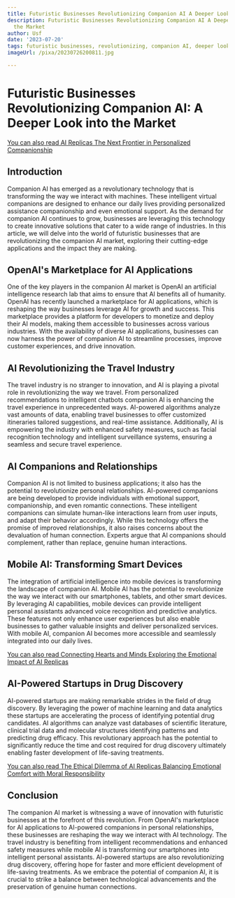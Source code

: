 ```yaml
---
title: Futuristic Businesses Revolutionizing Companion AI A Deeper Look into the Market
description: Futuristic Businesses Revolutionizing Companion AI A Deeper Look into
  the Market
author: Usf
date: '2023-07-20'
tags: futuristic businesses, revolutionizing, companion AI, deeper look, market
imageUrl: /pixa/20230726200811.jpg

---
```

# Futuristic Businesses Revolutionizing Companion AI: A Deeper Look into the Market

[You can also  read AI Replicas The Next Frontier  in Personalized Companionship](AI%20Replicas%20The%20Next%20Frontier%20in%20Personalized%20Companionship)


## Introduction

Companion AI  has emerged as a revolutionary technology that is  transforming the way we  interact with machines. These intelligent virtual companions are designed to enhance our daily lives providing personalized assistance companionship and even emotional support. As the demand for companion AI continues to grow, businesses are leveraging this technology to create innovative solutions that cater to a wide range of industries. In this article,  we will delve into  the  world of futuristic businesses that are revolutionizing the companion AI market,  exploring their  cutting-edge applications and the impact they  are making.

## OpenAI's Marketplace  for AI Applications

One of the key players in the companion AI market is OpenAI an artificial intelligence research lab that aims to ensure that AI benefits all of humanity. OpenAI has recently launched a  marketplace  for AI applications, which is reshaping the way businesses leverage  AI for growth  and success. This marketplace provides a  platform  for developers to  monetize and deploy their AI models, making them  accessible to businesses across various industries. With the availability  of diverse AI applications, businesses can now harness  the power of companion AI to streamline processes, improve customer experiences, and drive innovation.

## AI Revolutionizing the Travel Industry

The travel industry is no stranger  to innovation, and AI is playing a pivotal  role in revolutionizing the way we travel. From personalized  recommendations to intelligent chatbots companion AI is  enhancing the travel experience in unprecedented ways. AI-powered algorithms analyze  vast amounts of data, enabling travel businesses to offer customized itineraries tailored suggestions, and real-time assistance.  Additionally, AI is empowering the industry with enhanced safety measures, such as facial recognition technology and intelligent surveillance systems, ensuring a seamless and secure travel experience.

##  AI Companions  and Relationships

Companion AI is not limited to business applications;  it  also has the  potential to revolutionize personal relationships. AI-powered companions  are being developed to provide  individuals  with emotional support, companionship, and  even romantic connections.  These intelligent companions can simulate human-like interactions learn from user inputs, and adapt their behavior  accordingly. While this technology offers the promise of improved relationships, it also raises concerns about the devaluation  of human connection. Experts argue that AI companions  should  complement, rather than replace, genuine  human interactions.

## Mobile AI: Transforming Smart Devices

The integration of  artificial intelligence into  mobile devices is transforming the landscape of companion  AI. Mobile AI has the potential  to  revolutionize the  way we interact with our smartphones,  tablets,  and other smart  devices. By leveraging AI capabilities, mobile devices can provide intelligent personal assistants  advanced voice recognition and predictive analytics. These features not only enhance user experiences but also enable businesses to gather valuable insights and deliver personalized services. With mobile AI, companion AI becomes more accessible and seamlessly integrated into our daily  lives.

[You can also read Connecting Hearts and Minds Exploring  the Emotional Impact of AI Replicas](Connecting%20Hearts%20and%20Minds%20Exploring%20the%20Emotional%20Impact%20of%20AI%20Replicas)


## AI-Powered Startups in Drug Discovery

AI-powered  startups are making remarkable strides in the field of drug discovery. By  leveraging the power of machine learning  and data analytics these startups are accelerating the process of identifying potential drug candidates. AI algorithms can analyze vast  databases of scientific literature, clinical trial data and molecular structures identifying patterns and predicting drug efficacy. This revolutionary approach has the  potential to significantly reduce the time and cost  required for drug discovery ultimately enabling faster development of life-saving treatments.

[You can also read The Ethical Dilemma of AI Replicas Balancing Emotional Comfort with Moral  Responsibility](The%20Ethical%20Dilemma%20of%20AI%20Replicas%20Balancing%20Emotional%20Comfort%20with%20Moral%20Responsibility)


## Conclusion

The companion AI market is witnessing a wave of innovation with futuristic businesses at the forefront of this revolution. From OpenAI's marketplace for AI applications to AI-powered companions in  personal relationships, these businesses are reshaping the way we interact with AI technology. The travel industry is benefiting from  intelligent recommendations and enhanced safety measures while mobile AI  is transforming our smartphones  into intelligent personal assistants. AI-powered startups are also revolutionizing  drug discovery,  offering hope for faster and more efficient development of life-saving  treatments. As we embrace the potential of companion AI, it is crucial to strike a balance between technological advancements and the preservation of genuine human connections.